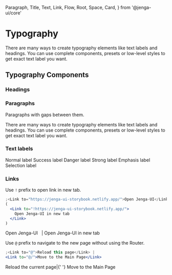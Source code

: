   Paragraph,
  Title,
  Text,
  Link,
  Flow,
  Root,
  Space,
  Card,
} from '@jenga-ui/core'

<Meta title="Typography" />

# Typography

There are many ways to create typography elements like text labels and headings. You can use complete components, presets or low-level styles to get exact text label you want.

## Typography Components

### Headings

<Canvas>
  <Story name="Heading">
    <Flow gap="1x">
      <Title level={1}>Heading level 1</Title>
      <Title level={2}>Heading level 2</Title>
      <Title level={3}>Heading level 3</Title>
      <Title level={4}>Heading level 4</Title>
      <Title level={5}>Heading level 5</Title>
      <Title level={6}>Heading level 6</Title>
    </Flow>
  </Story>
</Canvas>

### Paragraphs

Paragraphs with gaps between them.

<Canvas>
  <Story name="Paragraph">
    <Flow gap="2x">
      <Paragraph width="320px">
        There are many ways to create typography elements like text labels and
        headings.
      </Paragraph>
      <Paragraph>
        You can use complete components, presets or low-level styles to get
        exact text label you want.
      </Paragraph>
    </Flow>
  </Story>
</Canvas>

### Text labels

<Canvas>
  <Story name="Text">
    <Space flow="row wrap" preset="t3">
      <Text>Normal label</Text>
      <Text.Success>Success label</Text.Success>
      <Text.Danger>Danger label</Text.Danger>
      <Text.Strong>Strong label</Text.Strong>
      <Text.Emphasis>Emphasis label</Text.Emphasis>
      <Text.Selection>Selection label</Text.Selection>
    </Space>
  </Story>
</Canvas>

### Links

Use `!` prefix to open link in new tab.

```jsx
;<Link to="https://jenga-ui-storybook.netlify.app/">Open Jenga-UI</Link> |
(
  <Link to="!https://jenga-ui-storybook.netlify.app/">
    Open Jenga-UI in new tab
  </Link>
)
```

<Canvas>
  <Story name="External link">
    <Paragraph>
      <Link to="https://jenga-ui-storybook.netlify.app/">Open Jenga-UI</Link>
      &nbsp; | <Link to="!https://jenga-ui-storybook.netlify.app/">
        Open Jenga-UI in new tab
      </Link>
    </Paragraph>
  </Story>
</Canvas>

Use `@` prefix to navigate to the new page without using the Router.

```jsx
;<Link to="@">Reload this page</Link> |
<Link to="@/">Move to the Main Page</Link>
```

<Canvas>
  <Story name="Link without using router">
    <Paragraph>
      <Link to="@">Reload the current page</Link>|{' '}
      <Link to="@/">Move to the Main Page</Link>
    </Paragraph>
  </Story>
</Canvas>
